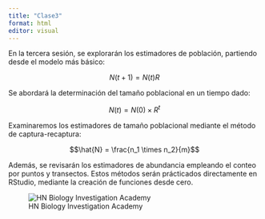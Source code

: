 ---
title: "Clase3"
format: html
editor: visual
---

En la tercera sesión, se explorarán los estimadores de población, partiendo desde el modelo más básico:

$$N(t+1) = N(t)R$$

Se abordará la determinación del tamaño poblacional en un tiempo dado:

$$N(t)= N(0) \times R^t$$

Examinaremos los estimadores de tamaño poblacional mediante el método de captura-recaptura:

$$\hat{N} = \frac{n_1 \times n_2}{m}$$

Además, se revisarán los estimadores de abundancia empleando el conteo por puntos y transectos. Estos métodos serán prácticados directamente en RStudio, mediante la creación de funciones desde cero.

![HN Biology Investigation Academy](HN%20Cursos%20publicidad/HN%20Biology%20Inv%20large.jpg)
